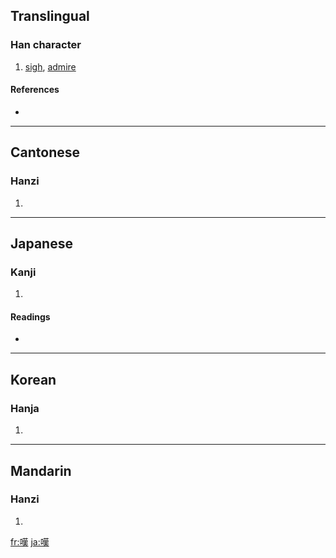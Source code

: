 {{see|叹|歎}}
==Translingual==

===Han character===
{{Han char|rn=30|rad=口|as=11|sn=14|four=6403<sub>4</sub>|canj=口廿中人 (RTLO)}}

# [[sigh]], [[admire]]

====References====
* {{Han ref|kx=0205.010|dkj=04138|dj=0427.210|hdz=10673.080|uh=5606|ud=22022|bh=B9C4|bd=47556}}

----

==Cantonese==

===Hanzi===
{{yue-hanzi|jyut=|y=taan3}}

# {{defn|Cantonese}}

----

==Japanese==

===Kanji===
{{ja-kanji|grade=c|rs=口11}}

# {{defn|Japanese}}

====Readings====
* {{ja-readings|on=[[たん]] (tan)|kun=[[なげく]] (nageku), [[なげき]] (nageki)}}

----

==Korean==

===Hanja===
{{ko-hanja|hangeul=탄|rv=tan|mr=t'an}}

# {{defn|Korean}}

----

==Mandarin==

===Hanzi===
{{cmn-hanzi|sim=叹|pin=[[tàn]] ([[tan4]])|wg=t'an<sup>4</sup>}}

# {{defn|Mandarin}}

[[fr:嘆]]
[[ja:嘆]]
